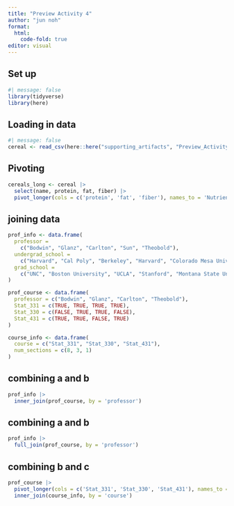 ```yaml
---
title: "Preview Activity 4"
author: "jun noh"
format: 
  html:
    code-fold: true
editor: visual
---
```


## Set up

```r
#| message: false
library(tidyverse)
library(here)
```

## Loading in data

```r
#| message: false
cereal <- read_csv(here::here("supporting_artifacts", "Preview_Activity_4", "cereal.csv"))
```

## Pivoting

```r
cereals_long <- cereal |> 
  select(name, protein, fat, fiber) |> 
  pivot_longer(cols = c('protein', 'fat', 'fiber'), names_to = 'Nutrient', values_to = 'Amount')
```

## joining data

```r
prof_info <- data.frame(
  professor = 
    c("Bodwin", "Glanz", "Carlton", "Sun", "Theobold"),
  undergrad_school = 
    c("Harvard", "Cal Poly", "Berkeley", "Harvard", "Colorado Mesa University"),
  grad_school = 
    c("UNC", "Boston University", "UCLA", "Stanford", "Montana State University")
)

prof_course <- data.frame(
  professor = c("Bodwin", "Glanz", "Carlton", "Theobold"),
  Stat_331 = c(TRUE, TRUE, TRUE, TRUE),
  Stat_330 = c(FALSE, TRUE, TRUE, FALSE),
  Stat_431 = c(TRUE, TRUE, FALSE, TRUE)
)

course_info <- data.frame(
  course = c("Stat_331", "Stat_330", "Stat_431"),
  num_sections = c(8, 3, 1)
)
```

## combining a and b

```r
prof_info |> 
  inner_join(prof_course, by = 'professor')
```

## combining a and b

```r
prof_info |> 
  full_join(prof_course, by = 'professor')
```

## combining b and c

```r
prof_course |> 
  pivot_longer(cols = c('Stat_331', 'Stat_330', 'Stat_431'), names_to = 'course', values_to = 'can_teach') |> 
  inner_join(course_info, by = 'course')
```
